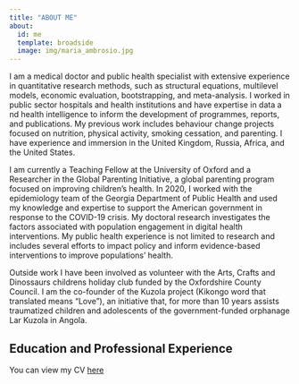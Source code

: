 ```yaml
---
title: "ABOUT ME"
about:
  id: me
  template: broadside
  image: img/maria_ambrosio.jpg
---
```


:::{#me}

I am a medical doctor and public health specialist with extensive experience in quantitative research methods, such as structural equations, multilevel models, economic evaluation, bootstrapping, and meta-analysis. I worked in public sector hospitals and health institutions and have expertise in data a nd health intelligence to inform the development of programmes, reports, and publications. My previous work includes behaviour change projects focused on nutrition, physical activity, smoking cessation, and parenting. I have experience and immersion in the United Kingdom, Russia, Africa, and the United States. 

I am currently a Teaching Fellow at the University of Oxford and a Researcher in the Global Parenting Initiative, a global parenting program focused on improving children's health. In 2020, I worked with the epidemiology team of the Georgia Department of Public Health and used my knowledge and expertise to support the American government in response to the COVID-19 crisis. My doctoral research investigates the factors associated with population engagement in digital health interventions. My public health experience is not limited to research and includes several efforts to impact policy and inform evidence-based interventions to improve populations' health. 

Outside work I have been involved as volunteer with the Arts, Crafts and Dinossaurs childrens holiday club funded by the Oxfordshire County Council. I am the co-founder of the Kuzola project (Kikongo word that translated means “Love”), an initiative that, for more than 10 years assists traumatized children and adolescents of the government-funded orphanage Lar Kuzola in Angola.

## Education and Professional Experience

You can view my CV [here](Ambrosio_CV16102024.pdf)

:::



